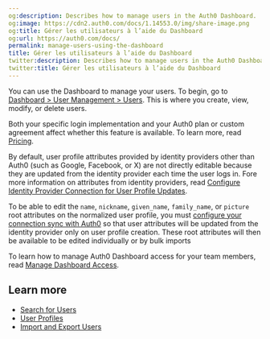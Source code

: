 ```yaml
---
og:description: Describes how to manage users in the Auth0 Dashboard.
og:image: https://cdn2.auth0.com/docs/1.14553.0/img/share-image.png
og:title: Gérer les utilisateurs à l’aide du Dashboard
og:url: https://auth0.com/docs/
permalink: manage-users-using-the-dashboard
title: Gérer les utilisateurs à l’aide du Dashboard
twitter:description: Describes how to manage users in the Auth0 Dashboard.
twitter:title: Gérer les utilisateurs à l’aide du Dashboard
---
```


You can use the Dashboard to manage your users. To begin, go to [Dashboard > User Management > Users](https://manage.auth0.com/#/users). This is where you create, view, modify, or delete users.

<Card title="Availability varies by Auth0 plan">

Both your specific login implementation and your Auth0 plan or custom agreement affect whether this feature is available. To learn more, read [Pricing](https://auth0.com/pricing).

</Card>

By default, user profile attributes provided by <Tooltip tip="Identity Provider (IdP): Service that stores and manages digital identities." cta="View Glossary" href="/docs/glossary?term=identity+providers">identity providers</Tooltip> other than Auth0 (such as Google, Facebook, or X) are not directly editable because they are updated from the identity provider each time the user logs in. Fore more information on attributes from identity providers, read [Configure Identity Provider Connection for User Profile Updates](/docs/manage-users/user-accounts/user-profiles/configure-connection-sync-with-auth0).

To be able to edit the `name`, `nickname`, `given_name`, `family_name`, or `picture` root attributes on the normalized user profile, you must [configure your connection sync with Auth0](/docs/manage-users/user-accounts/user-profiles/configure-connection-sync-with-auth0) so that user attributes will be updated from the identity provider only on user profile creation. These root attributes will then be available to be edited individually or by bulk imports

To learn how to manage <Tooltip tip="Auth0 Dashboard: Auth0's main product to configure your services." cta="View Glossary" href="/docs/glossary?term=Auth0+Dashboard">Auth0 Dashboard</Tooltip> access for your team members, read [Manage Dashboard Access](/docs/get-started/manage-dashboard-access).

## Learn more

* [Search for Users](/docs/manage-users/user-search)
* [User Profiles](/docs/manage-users/user-accounts/user-profiles)
* [Import and Export Users](/docs/manage-users/user-migration)